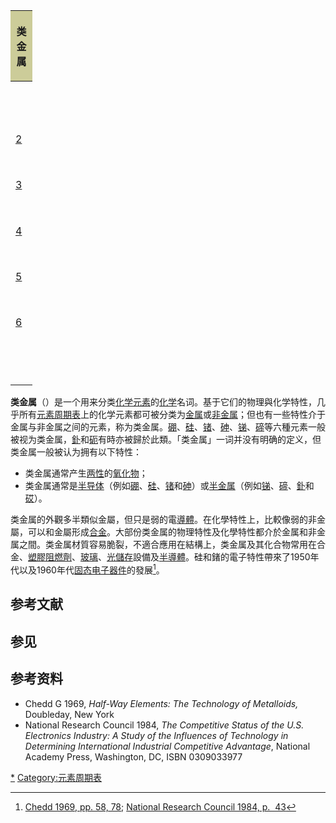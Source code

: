 {{NoteTA
|G1=Physics}}
{{About|化学元素周期表中的半金属|半金属的其它意思|半金属}}

{| cellspacing=0 cellpadding="1" style="float:right; text-align:center; border:1px solid grey; margin-left:1.2em; margin-bottom:1.2em; width:325px; {{{style|}}};"
|- <!-- title -->
! colspan=7 style="text-align:center; background:#cccc99;" | 类金属
<!--
column 7 is for layout only (force padding-right effect) -->
|- <!-- groups, header -->
| style="line-height:1.2em; width:1.2em; min-width:15px;" |  
! style="min-width:60px;" | [[硼族元素|13]]
! style="min-width:60px;" | [[碳族元素|14]]
! style="min-width:60px;" | [[氮族元素|15]]
! style="min-width:60px;" | [[氧族元素|16]]
! style="min-width:60px;" | [[鹵素|17]]
!
|- <!-- 2 -->
! style="line-height:2.2em;" | [[第2週期元素|2]]
| style="line-height:1.1em; background:#99ff99; border-top:1px solid black; border-right:1px solid black; border-left:4px solid grey; border-bottom:2px solid grey"| <big>B</big><br><small>[[硼|硼]]</small>
| style="background:white; border-top:1px solid black; border-right:1px solid black;"| <big>C</big><br><small>碳</small>
| style="background:white; border-top:1px solid black; border-right:1px solid black;"| <big>N</big><br><small>氮</small>
| style="background:white; border-top:1px solid black; border-right:1px solid black;"| <big>O</big><br><small>氧</small>
| style="background:white; border-top:1px solid black; border-right:1px solid black;"| <big>F</big><br><small>氟</small>
|- <!-- 3 -->
! style="line-height:2.2em;" | [[第3週期元素|3]]
| style="line-height:1.1em; background:white; border-left:1px solid black; border-top:1px solid black; border-right:1px solid black; border-right:2px solid grey; border-top:2px solid grey;"| <big>Al</big><br><small>鋁</small>
| style="background:#99ff99; border-top:1px solid black; border-right:1px solid black; border-left:2px solid grey; border-bottom:2px solid grey"| <big>Si</big><br><small>[[硅|硅]]</small>
| style="background:white; border-top:1px solid black; border-right:1px solid black;"| <big>P</big><br><small>磷</small>
| style="background:white; border-top:1px solid black; border-right:1px solid black;"| <big>S</big><br><small>硫</small>
| style="background:white; border-top:1px solid black; border-right:1px solid black;"| <big>Cl</big><br><small>氯</small>
|- <!-- 4 -->
! style="line-height:2.2em;" | [[第4週期元素|4]]
| style="line-height:1.1em; background:white; border-left:1px solid black; border-top:1px solid black; border-right:1px solid black;"| <big>Ga</big><br><small>鎵</small>
| style="background:#99ff99; border-top:1px solid black; border-right:1px solid black; border-right:2px solid grey; border-top:2px solid grey;"| <big>Ge</big><br><small>[[鍺|鍺]]</small>
| style="background:#99ff99; border-top:1px solid black; border-right:1px solid black; border-left:2px solid grey; border-bottom:2px solid grey"| <big>As</big><br><small>[[砷|砷]]</small>
| style="background:#ff99cc; border-top:1px solid black; border-right:1px solid black;"| <big>Se</big><br><small>[[硒|硒]]</small>
| style="background:white; border-top:1px solid black; border-right:1px solid black;"| <big>Br</big><br><small>溴</small>
|- <!-- 5 -->
! style="line-height:2.2em;" | [[第5週期元素|5]]
| style="line-height:1.1m; background:white; border-left:1px solid black; border-top:1px solid black; border-right:1px solid black;"| <big>In</big><br><small>銦</small>
| style="background:white; border-top:1px solid black; border-right:1px solid black;"| <big>Sn</big><br><small>錫</small>
| style="background:#99ff99; border-top:1px solid black; border-right:1px solid black; border-right:2px solid grey; border-top:2px solid grey;"| <big>Sb</big><br><small>[[銻|銻]]</small>
| style="background:#99ff99; border-top:1px solid black; border-right:1px solid black; border-left:2px solid grey; border-bottom:2px solid grey"| <big>Te</big><br><small>[[碲|碲]]</small>
| style="background:white; border-top:1px solid black; border-right:1px solid black;"| <big>I</big><br><small>碘</small>
|- <!-- 6 -->
! style="line-height:2.2em;" | [[第6週期元素|6]]
| style="line-height:1.1em; background:white; border-bottom:1px solid black; border-left:1px solid black; border-top:1px solid black; border-right:1px solid black;"| <big>Tl</big><br><small>铊</small>
| style="background:white; border-bottom:1px solid black; border-top:1px solid black; border-right:1px solid black;"| <big>Pb</big><br><small>鉛</small>
| style="background:white; border-bottom:1px solid black; border-top:1px solid black; border-right:1px solid black;"| <big>Bi</big><br><small>鉍</small>
| style="background:#99ccff; border-bottom:1px solid black; border-top:1px solid black; border-right:1px solid black; border-right:2px solid grey; border-top:2px solid grey;"| <big>Po</big><br><small>[[釙|釙]]</small>
| style="background:#99ccff; border-bottom:1px solid black; border-top:1px solid black; border-right:1px solid black; border-left:2px solid grey;"| <big>At</big><br><small>[[砹|砹]]</small>
|- <!-- vertical blank space. (Add & control whitespace (line) between table and text below) -->
| colspan=7 style="line-height:50%;" |  
|- <!-- legend, 4 colors in 4 rows -->
| colspan=7 style="text-align:left; padding-left:0.5em; font-size:90%;" | {{legend|#99ff99|一般會分類為类金属}}
|-
| colspan=7 style="text-align:left; padding-left:0.5em; font-size:90%;" | {{legend|#99ccff|依資料的不同，有時分類為类金属}}
|-
| colspan=7 style="text-align:left; padding-left:0.5em; font-size:90%;" | {{legend|#ff99cc|偶爾分類為类金属}}
|}
'''类金属'''（{{lang-en|Metalloid}}）是一个用来分类[[化学元素|化学元素]]的[[化学|化学]]名词。基于它们的物理與化学特性，几乎所有[[元素周期表|元素周期表]]上的化学元素都可被分类为[[金属|金属]]或[[非金属|非金属]]；但也有一些特性介于金属与非金属之间的元素，称为类金属。[[硼|硼]]、[[硅|硅]]、[[锗|锗]]、[[砷|砷]]、[[锑|锑]]、[[碲|碲]]等六種元素一般被视为类金属，[[釙|釙]]和[[砈|砈]]有時亦被歸於此類。「类金属」一词并没有明确的定义，但类金属一般被认为拥有以下特性：
* 类金属通常产生[[两性_(化学)|两性]]的[[氧化物|氧化物]]；
* 类金属通常是[[半导体|半导体]]（例如[[硼|硼]]、[[硅|硅]]、[[锗|锗]]和[[砷|砷]]）或[[半金属|半金属]]（例如[[锑|锑]]、[[碲|碲]]、[[釙|釙]]和[[砹|砹]]）。

类金属的外觀多半類似金屬，但只是弱的電[[導體|導體]]。在化學特性上，比較像弱的非金屬，可以和金屬形成[[合金|合金]]。大部份类金属的物理特性及化學特性都介於金属和非金属之間。类金属材質容易脆裂，不適合應用在結構上，类金属及其化合物常用在合金、[[阻燃劑_(塑膠)|塑膠阻燃劑]]、[[玻璃|玻璃]]、[[光儲存|光儲存]]設備及[[半導體|半導體]]。硅和鍺的電子特性帶來了1950年代{{link-en|半導體產業|Semiconductor industry}}以及1960年代[[固态电子器件|固态电子器件]]的發展<ref>[[#Chedd1969|Chedd 1969, pp. 58, 78]]; [[#NRC1984|National Research Council 1984, p.  43]]</ref>。

== 参考文献 ==
{{reflist}}

==参见==
{{le|类金属列表|Lists of metalloids}}

==参考资料==
{{refbegin|30em}}
* <span id="Chedd1969"></span>Chedd G 1969, ''Half-Way Elements: The Technology of Metalloids,'' Doubleday, New York
* <span id="NRC1984"></span>National Research Council 1984, ''The Competitive Status of the U.S. Electronics Industry: A Study of the Influences of Technology in Determining International Industrial Competitive Advantage'', National Academy Press, Washington, DC, ISBN 0309033977
{{refend}}

{{化學元素分類}}
{{元素週期表}}

[[Category:类金属|*]]
[[Category:元素周期表|Category:元素周期表]]